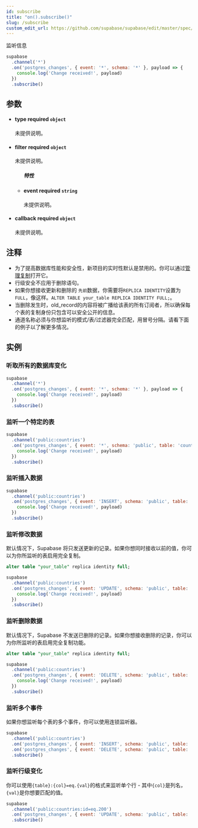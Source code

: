 ```yaml
---
id: subscribe
title: "on().subscribe()"
slug: /subscribe
custom_edit_url: https://github.com/supabase/supabase/edit/master/spec/supabase_js_v2.yml
---
```


监听信息

```js
supabase
  .channel('*')
  .on('postgres_changes', { event: '*', schema: '*' }, payload => {
    console.log('Change received!', payload)
  })
  .subscribe()
```


## 参数


<ul className="method-list-group">
  
<li className="method-list-item">
  <h4 className="method-list-item-label">
    <span className="method-list-item-label-name">
      type
    </span>
    <span className="method-list-item-label-badge required">
      required
    </span>
    <span className="method-list-item-validation">
      <code>object</code>
    </span>
  </h4>
  <div class="method-list-item-description">

未提供说明。

  </div>
  
</li>


<li className="method-list-item">
  <h4 className="method-list-item-label">
    <span className="method-list-item-label-name">
      filter
    </span>
    <span className="method-list-item-label-badge required">
      required
    </span>
    <span className="method-list-item-validation">
      <code>object</code>
    </span>
  </h4>
  <div class="method-list-item-description">

未提供说明。

  </div>
  
<ul className="method-list-group">
  <h5 class="method-list-title method-list-title-isChild expanded">特性</h5>

<li className="method-list-item">
  <h4 className="method-list-item-label">
    <span className="method-list-item-label-name">
      event
    </span>
    <span className="method-list-item-label-badge required">
      required
    </span>
    <span className="method-list-item-validation">
      <code>string</code>
    </span>
  </h4>
  <div class="method-list-item-description">

未提供说明。

  </div>
  
</li>

</ul>

</li>


<li className="method-list-item">
  <h4 className="method-list-item-label">
    <span className="method-list-item-label-name">
      callback
    </span>
    <span className="method-list-item-label-badge required">
      required
    </span>
    <span className="method-list-item-validation">
      <code>object</code>
    </span>
  </h4>
  <div class="method-list-item-description">

未提供说明。

  </div>
  
</li>

</ul>


## 注释

- 为了提高数据库性能和安全性，新项目的实时性默认是禁用的。你可以通过[管理复制](/docs/guides/api#managing-realtime)打开它。
- 行级安全不应用于删除语句。
- 如果你想接收更新和删除的 `先前`数据，你需要将`REPLICA IDENTITY`设置为`FULL`，像这样。`ALTER TABLE your_table REPLICA IDENTITY FULL;`。
- 当删除发生时，old_record的内容将被广播给该表的所有订阅者，所以确保每个表的复制身份只包含可以安全公开的信息。
- 通道名称必须与你想监听的模式/表/过滤器完全匹配，用冒号分隔。请看下面的例子以了解更多情况。










## 实例

### 听取所有的数据库变化



```js
supabase
  .channel('*')
  .on('postgres_changes', { event: '*', schema: '*' }, payload => {
    console.log('Change received!', payload)
  })
  .subscribe()
```

### 监听一个特定的表



```js
supabase
  .channel('public:countries')
  .on('postgres_changes', { event: '*', schema: 'public', table: 'countries' }, payload => {
    console.log('Change received!', payload)
  })
  .subscribe()
```

### 监听插入数据



```js
supabase
  .channel('public:countries')
  .on('postgres_changes', { event: 'INSERT', schema: 'public', table: 'countries' }, payload => {
    console.log('Change received!', payload)
  })
  .subscribe()
```

### 监听修改数据

默认情况下，Supabase 将只发送更新的记录。如果你想同时接收以前的值，你可以为你所监听的表启用完全复制。

```sql
alter table "your_table" replica identity full;
```


```js
supabase
  .channel('public:countries')
  .on('postgres_changes', { event: 'UPDATE', schema: 'public', table: 'countries' }, payload => {
    console.log('Change received!', payload)
  })
  .subscribe()
```

### 监听删除数据

默认情况下，Supabase 不发送已删除的记录。如果你想接收删除的记录，你可以为你所监听的表启用完全复制功能。

```sql
alter table "your_table" replica identity full;
```


```js
supabase
  .channel('public:countries')
  .on('postgres_changes', { event: 'DELETE', schema: 'public', table: 'countries' }, payload => {
    console.log('Change received!', payload)
  })
  .subscribe()
```

### 监听多个事件

如果你想监听每个表的多个事件，你可以使用连锁监听器。

```js
supabase
  .channel('public:countries')
  .on('postgres_changes', { event: 'INSERT', schema: 'public', table: 'countries' }, handleRecordInserted)
  .on('postgres_changes', { event: 'DELETE', schema: 'public', table: 'countries' }, handleRecordDeleted)
  .subscribe()
```

### 监听行级变化

你可以使用`{table}:{col}=eq.{val}`的格式来监听单个行 - 其中`{col}`是列名，`{val}`是你想要匹配的值。

```js
supabase
  .channel('public:countries:id=eq.200')
  .on('postgres_changes', { event: 'UPDATE', schema: 'public', table: 'countries', filter: 'id=eq.200' }, handleRecordUpdated)
  .subscribe()
```